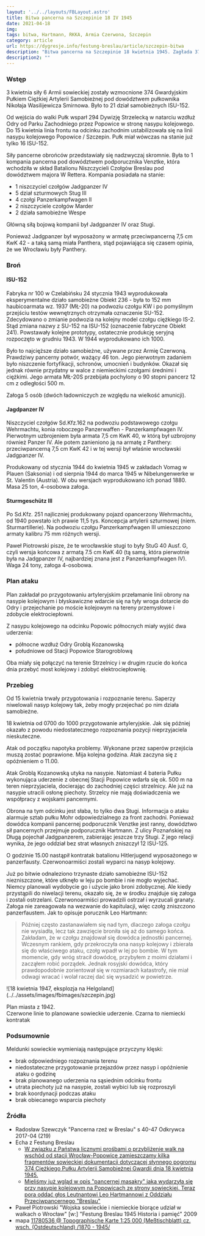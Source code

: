 ```yaml
---
layout: '../../layouts/FBLayout.astro'
title: Bitwa pancerna na Szczepinie 18 IV 1945
date: 2021-04-18
img: 
tags: bitwa, Hartmann, RKKA, Armia Czerwona, Szczepin
category: article
url: https://dygresje.info/festung-breslau/article/szczepin-bitwa
description: "Bitwa pancerna na Szczepinie 18 kwietnia 1945. Zagłada 374 Gwardyjskiego Pułku Ciężkiej Artylerii Samobieżnej"
description2: ""
---
```



<DolnySlask />

### Wstęp

3 kwietnia siły 6 Armii sowieckiej zostały wzmocnione 374 Gwardyjskim Pułkiem Ciężkiej Artylerii Samobieżnej pod dowództwem pułkownika Nikołaja Wasilijewicza Smirnowa. Było to 21 dział samobieżnych ISU-152.

Od wejścia do walki Pułk wsparł 294 Dywizję Strzelecką w natarciu wzdłuż Odry od Parku Zachodniego przez Popowice w stronę nasypu kolejowego. Do 15 kwietnia linia frontu na odcinku zachodnim ustabilizowała się na linii nasypu kolejowego Popowice / Szczepin. Pułk miał wówczas na stanie już tylko 16 ISU-152.

Siły pancerne obrońców przedstawiały się nadzwyczaj skromnie. Była to 1 kompania pancerna pod dowództwem podporucznika Venztke, która wchodziła w skład Batalionu Niszczycieli Czołgów Breslau pod dowództwem majora W Rettera. Kompania posiadała na stanie:

- 1 niszczyciel czołgów Jadgpanzer IV
- 5 dział szturmowych Stug III
- 4 czołgi Panzerkampfwagen II
- 2 niszczyciele czołgów Marder
- 2 działa samobieżne Wespe

Główną siłą bojową kompanii był Jadgpanzer IV oraz Stugi.

Ponieważ Jadgpanzer był wyposażony w armatę przeciwpancerną 7,5 cm KwK 42 - a taką samą miała Panthera, stąd pojawiająca się czasem opinia, że we Wrocławiu były Panthery.

### Broń

#### ISU-152

Fabryka nr 100 w Czelabińsku 24 stycznia 1943 wyprodukowała eksperymentalne działo samobieżne Obiekt 236 - była to 152 mm haubicoarmata wz. 1937 (MŁ-20) na podwoziu czołgu KW i po pomyślnym przejściu testów wewnętrznych otrzymała oznaczenie SU-152. Zdecydowano o zmianie podwozia na kolejny model czołgu ciężkiego IS-2. Stąd zmiana nazwy z SU-152 na ISU-152 (oznaczenie fabryczne Obiekt 241). Powstawały kolejne prototypy, ostatecznie produkcję seryjną rozpoczęto w grudniu 1943. W 1944 wyprodukowano ich 1000.

Było to najcięższe działo samobieżne, używane przez Armię Czerwoną. Prawdziwy pancerny potwór, ważący 46 ton. Jego pierwotnym zadaniem było niszczenie fortyfikacji, schronów, umocnień i budynków. Okazał się jednak równie przydatny w walce z niemieckimi czołgami średnimi i ciężkimi. Jego armata MŁ-20S przebijała pochylony o 90 stopni pancerz 12 cm z odległości 500 m.

Załoga 5 osób (dwóch ładowniczych ze względu na wielkość amunicji).

#### Jagdpanzer IV

Niszczyciel czołgów Sd.Kfz.162 na podwoziu podstawowego czołgu Wehrmachtu, konia roboczego Panzerwaffen - Panzerkampfwagen IV. Pierwotnym uzbrojeniem była armata 7,5 cm KwK 40, w którą był uzbrojony również Panzer IV. Ale potem zanieniono ją na armatę z Panthery: przeciwpancerną 7,5 cm KwK 42 i w tej wersji był właśnie wrocławski Jadgpanzer IV.

Produkowany od stycznia 1944 do kwietnia 1945 w zakładach Vomag w Plauen (Saksonia) i od sierpnia 1944 do marca 1945 w Nibelungenwerke w St. Valentin (Austria). W obu wersjach wyprodukowano ich ponad 1880. Masa 25 ton, 4-osobowa załoga.

#### Sturmgeschütz III

Po Sd.Kfz. 251 najliczniej produkowany pojazd opancerzony Wehrmachtu, od 1940 powstało ich prawie 11,5 tys. Koncepcja artylerii szturmowej (niem. Sturmartillerie). Na podwoziu czołgu Panzerkampfwagen III umieszczono armaty kalibru 75 mm różnych wersji.

Paweł Piotrowski pisze, że te wrocławskie stugi to były StuG 40 Ausf. G, czyli wersja końcowa z armatą 7.5 cm KwK 40 (tą samą, która pierwotnie była na Jadgpanzer IV, najbardziej znana jest z Panzerkampfwagen IV). Waga 24 tony, załoga 4-osobowa.

### Plan ataku

Plan zakładał po przygotowaniu artyleryjskim przełamanie linii obrony na nasypie kolejowym i błyskawiczne wdarcie się na tyły wroga dotarcie do Odry i przejechanie po moście kolejowym na tereny przemysłowe i zdobycie elektrociepłowni.

Z nasypu kolejowego na odcinku Popowic północnych miały wyjść dwa uderzenia:

- północne wzdłuż Odry Groblą Kozanowską
- południowe od Stacji Popowice Starogroblową

Oba miały się połączyć na terenie Strzelnicy i w drugim rzucie do końca dnia przebyć most kolejowy i zdobyć elektrociepłownię.

### Przebieg

Od 15 kwietnia trwały przygotowania i rozpoznanie terenu. Saperzy niwelowali nasyp kolejowy tak, żeby mogły przejechać po nim działa samobieżne.

18 kwietnia od 0700 do 1000 przygotowanie artyleryjskie. Jak się później okazało z powodu niedostatecznego rozpoznania pozycji nieprzyjaciela nieskuteczne.

Atak od początku napotyka problemy. Wykonane przez saperów przejścia muszą zostać poprawione. Mija kolejna godzina. Atak zaczyna się z opóźnieniem o 11.00.

Atak Groblą Kozanowską utyka na nasypie. Natomiast 4 bateria Pułku wykonująca uderzenie z obecnej Stacji Popowice wdarła się ok. 500 m na teren nieprzyjaciela, docierając do zachodniej części strzelnicy. Ale już na nasypie utracili osłonę piechoty. Strzelcy nie mają doświadczenia we współpracy z wojskami pancernymi.

Obrona na tym odcinku jest słaba, to tylko dwa Stugi. Informacja o ataku alarmuje sztab pułku Mohr odpowiedzialnego za front zachodni. Ponieważ dowódca kompanii pancernej podporucznik Venztke jest ranny, dowództwo sił pancernych przejmuje podporucznik Hartmann. Z ulicy Poznańskiej na Długą pojechał Jadgpanzerem, zabierając jeszcze trzy Stugi. Z jego relacji wynika, że jego oddział bez strat własnych zniszczył 12 ISU-125.

O godzinie 15.00 nastąpił kontratak batalionu Hitlerjugend wyposażonego w panzerfausty. Czerwonoarmiści zostali wyparci na nasyp kolejowy.

Już po bitwie odnaleziono trzynaste działo samobieżne ISU-152 niezniszczone, które utknęło w leju po bombie i nie mogło wyjechać. Niemcy planowali wydobycie go i użycie jako broni zdobycznej. Ale kiedy przystąpili do niwelacji terenu, okazało się, że w środku znajduje się załoga i zostali ostrzelani. Czerwonoarmiści prowadzili ostrzał i wyrzucali granaty. Załoga nie zareagowała na wezwanie do kapitulacji, więc czołg zniszczono panzerfaustem. Jak to opisuje porucznik Leo Hartmann:

>Później często zastanawiałem się nad tym, dlaczego załoga czołgu nie wysiadła, lecz tak zawzięcie broniła się aż do samego końca. Zakładam, że w czołgu znajdował się dowódca jednostki pancernej. Wczesnym rankiem, gdy przekroczyła ona nasyp kolejowy i zbierała się do właściwego ataku, czołg wpadł w lej po bombie. W tym momencie, gdy wróg stracił dowódcę, przybyłem z moimi działami i zacząłem robić porządek. Jednak rosyjski dowódca, który prawdopodobnie zorientował się w rozmiarach katastrofy, nie miał odwagi wracać i wolał raczej dać się wysadzić w powietrze.

<FBBoxImageWrapper>
![18 kwietnia 1947, eksplozja na Helgoland](../../assets/images/fbimages/szczepin.jpg)

Plan miasta z 1942.<br />
Czerwone linie to planowane sowieckie uderzenie. Czarna to niemiecki kontratak
</FBBoxImageWrapper>

### Podsumownie

Meldunki sowieckie wymieniają następujące przyczyny klęski:

- brak odpowiedniego rozpoznania terenu
- niedostateczne przygotowanie przejazdów przez nasyp i opóźnienie ataku o godzinę
- brak planowanego uderzenia na sąsiednim odcinku frontu
- utrata piechoty już na nasypie, zostali wybici lub się rozproszyli
- brak koordynacji podczas ataku
- brak obiecanego wsparcia piechoty

### Źródła

- Radosław Szewczyk "Pancerna rzeź w Breslau" s 40-47 Odkrywca 2017-04 (219)
- Echa z Festung Breslau
  - [W związku z Państwa licznymi prośbami o przybliżenie walk na wschód od stacji Wrocław-Popowice zamieszczamy kilka fragmentów sowieckiej dokumentacji dotyczącej słynnego pogromu 374 Ciężkiego Pułku Artylerii Samobieżnej Gwardii dnia 18 kwietnia 1945. ](https://www.facebook.com/EchazFestungBreslau/posts/3946174808776533)
  - [Mieliśmy już wgląd w opis "pancernej masakry" jaka wydarzyła się przy nasypie kolejowym na Popowicach ze strony sowieckiej. Teraz pora oddać głos Leutnantowi Leo Hartmannowi z Oddziału Przeciwpancernego "Breslau"](https://www.facebook.com/EchazFestungBreslau/posts/3950992174961463)
- Paweł Piotrowski "Wojska sowieckie i niemieckie biorące udział w walkach o Wrocław"  [w:] "Festung Breslau 1945 Historia i pamięć" 2009
- mapa [11780536 @ Topographische Karte 1:25 000 (Meßtischblatt) cz. wsch. (Ostdeutschland) /1870 - 1945/](http://igrek.amzp.pl/details.php?id=11780536)
